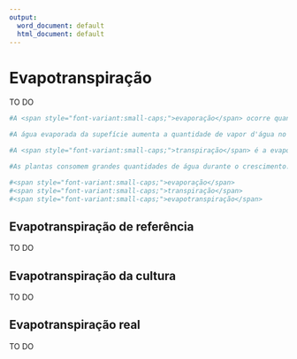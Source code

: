 ```yaml
---
output:
  word_document: default
  html_document: default
---
```

# Evapotranspiração {#evapo}


TO DO

```r
#A <span style="font-variant:small-caps;">evaporação</span> ocorre quando uma superfície úmida está exposta a ar relativamente mais seco. Quando parcelas de ar movem-se sobre a superfície elas carregam umidade daquela superfície.

#A água evaporada da supefície aumenta a quantidade de vapor d'água no ar. Quando o ar está saturado com vapor d'água a evaporação cessa. 

#A <span style="font-variant:small-caps;">transpiração</span> é a evaporação da água das folhas das plantas quanto esta move-se do solo, através das plantas e através das folhas para o ar. 

#As plantas consomem grandes quantidades de água durante o crescimento. Um lavoura de milho de 4000 m^2^ pode consumir 10000-15000 litros de água (2,5 - 3.75 mm) em um dia. Uma árvore sem restrição hídrica pode transpirar 100-150 litros por dia. Os processos meteorológicos próximo a superfície controlam a <span style="font-variant:small-caps;">evaporação</span> e <span style="font-variant:small-caps;">transpiração</span>. A <span style="font-variant:small-caps;">transpiração</span> é também regulada pela fisiologia das plantas. Quando as plantas cobrem uma pequena porção do solo a evaporação do solo é o fluxo dominante. A <span style="font-variant:small-caps;">transpiração</span> torna-se mais importante com o aumento da cobertura de área das plantas aumenta. Entretanto é dificil distinguir <span style="font-variant:small-caps;">evaporação</span> de <span style="font-variant:small-caps;">transpiração</span> e os dois termos são frequentemente combinados em <span style="font-variant:small-caps;">evapotranspiração</span>.

#<span style="font-variant:small-caps;">evaporação</span>
#<span style="font-variant:small-caps;">transpiração</span>
#<span style="font-variant:small-caps;">evapotranspiração</span>
```



## Evapotranspiração de referência

TO DO

## Evapotranspiração da cultura

TO DO

## Evapotranspiração real

TO DO
